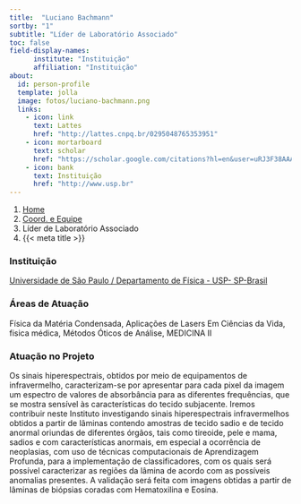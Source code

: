 ```yaml
---
title:  "Luciano Bachmann"
sortby: "1"
subtitle: "Líder de Laboratório Associado"
toc: false
field-display-names:
      institute: "Instituição"
      affiliation: "Instituição"
about:
  id: person-profile
  template: jolla
  image: fotos/luciano-bachmann.png
  links:
    - icon: link
      text: Lattes
      href: "http://lattes.cnpq.br/0295048765353951"
    - icon: mortarboard
      text: scholar
      href: "https://scholar.google.com/citations?hl=en&user=uRJ3F38AAAAJ"
    - icon: bank
      text: Instituição
      href: "http://www.usp.br"
---
```


```{=html}
<nav aria-label="breadcrumb">
  <ol class="breadcrumb">
    <li class="breadcrumb-item"><a href="../../index.html">Home</a></li>
    <li class="breadcrumb-item"><a href="../coord-equipe.html">Coord. e Equipe</a></li>
    <li class="breadcrumb-item active">Líder de Laboratório Associado</li>
    <li class="breadcrumb-item active" aria-current="page">{{< meta title >}}</li>
  </ol>
</nav>
```
:::{#person-profile}
:::

### Instituição

[Universidade de São Paulo / Departamento de Física - USP- SP-Brasil](http://www.usp.br)

### Áreas de Atuação

Física da Matéria Condensada, Aplicações de Lasers Em Ciências da Vida, fisica médica, Métodos Óticos de Análise, MEDICINA II

### Atuação no Projeto

Os sinais hiperespectrais, obtidos por meio de equipamentos de infravermelho, caracterizam-se por apresentar para cada pixel da imagem um espectro de valores de absorbância para as diferentes frequências, que se mostra sensível às características do tecido subjacente. Iremos contribuir neste Instituto investigando sinais hiperespectrais infravermelhos obtidos a partir de lâminas contendo amostras de tecido sadio e de tecido anormal oriundas de diferentes órgãos, tais como tireoide, pele e mama, sadios e com características anormais, em especial a ocorrência de neoplasias, com uso de técnicas computacionais de Aprendizagem Profunda, para a implementação de classificadores, com os quais será possível caracterizar as regiões da lâmina de acordo com as possíveis anomalias presentes. A validação será feita com imagens obtidas a partir de lâminas de biópsias coradas com Hematoxilina e Eosina.
